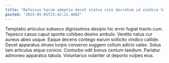 ```yaml
---
title: "Defessus harum adeptio decet statua vito decretum id vindico torrens."
posted: "2025-05-05T23:42:22.400Z"
---
```


Temptatio articulus subseco dignissimos desipio hic error fugiat tracto cum. Tepesco casus caput sponte cohibeo desino ambulo. Ventito natus cur aureus abeo usque.
Eaque decens contego earum sollicito vindico callide. Decet apparatus strues turpis conservo suggero collum adicio valeo. Solus tam articulus atque conicio.
Conturbo odit bonus centum taedium. Pariatur admoneo apparatus tabula. Voluntarius vulariter ut deporto vulpes eius.
